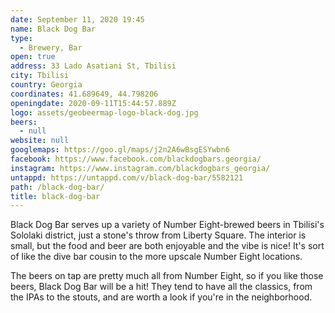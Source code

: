 ```yaml
---
date: September 11, 2020 19:45
name: Black Dog Bar
type:
  - Brewery, Bar
open: true
address: 33 Lado Asatiani St, Tbilisi
city: Tbilisi
country: Georgia
coordinates: 41.689649, 44.798206
openingdate: 2020-09-11T15:44:57.889Z
logo: assets/geobeermap-logo-black-dog.jpg
beers:
  - null
website: null
googlemaps: https://goo.gl/maps/j2n2A6wBsgESYwbn6
facebook: https://www.facebook.com/blackdogbars.georgia/
instagram: https://www.instagram.com/blackdogbars_georgia/
untappd: https://untappd.com/v/black-dog-bar/5582121
path: /black-dog-bar/
title: black-dog-bar
---
```

Black Dog Bar serves up a variety of Number Eight-brewed beers in Tbilisi's Sololaki district, just a stone's throw from Liberty Square. The interior is small, but the food and beer are both enjoyable and the vibe is nice! It's sort of like the dive bar cousin to the more upscale Number Eight locations. 

The beers on tap are pretty much all from Number Eight, so if you like those beers, Black Dog Bar will be a hit! They tend to have all the classics, from the IPAs to the stouts, and are worth a look if you're in the neighborhood. 
